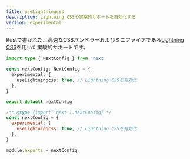 ```yaml
---
title: useLightningcss
description: Lightning CSSの実験的サポートを有効化する
version: experimental
---
```


Rustで書かれた、高速なCSSバンドラーおよびミニファイアである[Lightning CSS](https://lightningcss.dev)を用いた実験的サポートです。

<Tabs>
<TabItem value="ts" label="TypeScript">

```ts title="next.config.ts" switcher
import type { NextConfig } from 'next'

const nextConfig: NextConfig = {
  experimental: {
    useLightningcss: true, // Lightning CSSを有効化
  },
}

export default nextConfig
```
</TabItem>
<TabItem value="js" label="JavaScript">

```js title="next.config.js" switcher
/** @type {import('next').NextConfig} */
const nextConfig = {
  experimental: {
    useLightningcss: true, // Lightning CSSを有効化
  },
}

module.exports = nextConfig
```
</TabItem>
</Tabs>

